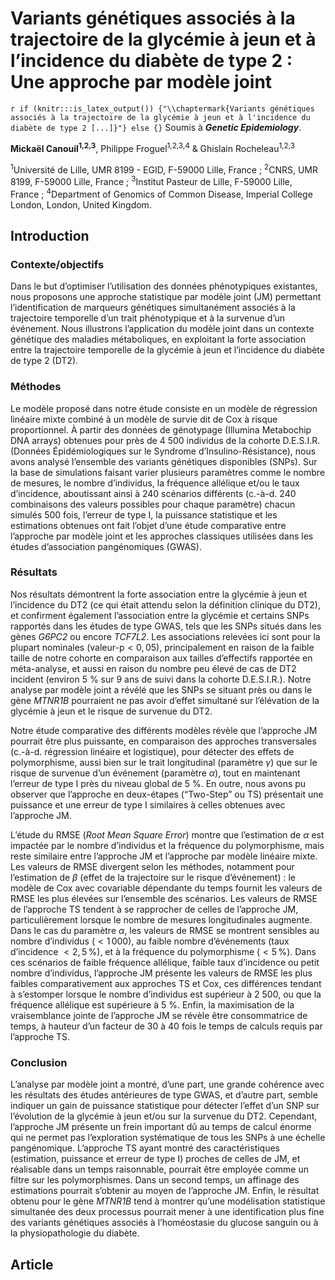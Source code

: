 # Variants génétiques associés à la trajectoire de la glycémie à jeun et à l'incidence du diabète de type 2 : Une approche par modèle joint {#Article1}
`r if (knitr:::is_latex_output()) {"\\chaptermark{Variants génétiques associés à la trajectoire de la glycémie à jeun et à l'incidence du diabète de type 2 [...]}"} else {}`
Soumis à __*Genetic Epidemiology*__.

__Mickaël Canouil^1,2,3^__, Philippe Froguel^1,2,3,4^ & Ghislain Rocheleau^1,2,3^

\footnotesize
^1^Université de Lille, UMR 8199 - EGID, F-59000 Lille, France\ ; 
^2^CNRS, UMR 8199, F-59000 Lille, France\ ; 
^3^Institut Pasteur de Lille, F-59000 Lille, France\ ; 
^4^Department of Genomics of Common Disease, Imperial College London, London, United Kingdom.
\normalsize

## Introduction
### Contexte/objectifs
Dans le but d’optimiser l’utilisation des données phénotypiques existantes, nous proposons une approche statistique par modèle joint (JM) permettant l’identification de marqueurs génétiques simultanément associés à la trajectoire temporelle d’un trait phénotypique et à la survenue d’un événement. 
Nous illustrons l’application du modèle joint dans un contexte génétique des maladies métaboliques, en exploitant la forte association entre la trajectoire temporelle de la glycémie à jeun et l’incidence du diabète de type 2 (DT2).

### Méthodes
Le modèle proposé dans notre étude consiste en un modèle de régression linéaire mixte combiné à un modèle de survie dit de Cox à risque proportionnel. 
À partir des données de génotypage (Illumina Metabochip DNA arrays) obtenues pour près de 4\ 500 individus de la cohorte D.E.S.I.R. (Données Épidémiologiques sur le Syndrome d’Insulino-Résistance), nous avons analysé l’ensemble des variants génétiques disponibles (SNPs).
Sur la base de simulations faisant varier plusieurs paramètres comme le nombre de mesures, le nombre d'individus, la fréquence allélique et/ou le taux d'incidence, aboutissant ainsi à 240 scénarios différents (c.-à-d. 240 combinaisons des valeurs possibles pour chaque paramètre) chacun simulés 500 fois, l'erreur de type I, la puissance statistique et les estimations obtenues ont fait l'objet d'une étude comparative entre l’approche par modèle joint et les approches classiques utilisées dans les études d’association pangénomiques (GWAS).

### Résultats
Nos résultats démontrent la forte association entre la glycémie à jeun et l’incidence du DT2 (ce qui était attendu selon la définition clinique du DT2), et confirment également l’association entre la glycémie et certains SNPs rapportés dans les études de type GWAS, tels que les SNPs situés dans les gènes _G6PC2_ ou encore _TCF7L2_. 
Les associations relevées ici sont pour la plupart nominales ($\textrm{valeur-p} < 0,05$), principalement en raison de la faible taille de notre cohorte en comparaison aux tailles d’effectifs rapportée en méta-analyse, et aussi en raison du nombre peu élevé de cas de DT2 incident (environ 5\ % sur 9 ans de suivi dans la cohorte D.E.S.I.R.).
Notre analyse par modèle joint a révélé que les SNPs se situant près ou dans le gène _MTNR1B_ pourraient ne pas avoir d’effet simultané sur l’élévation de la glycémie à jeun et le risque de survenue du DT2.

Notre étude comparative des différents modèles révèle que l'approche JM pourrait être plus puissante, en comparaison des approches transversales (c.-à-d. régression linéaire et logistique), pour détecter des effets de polymorphisme, aussi bien sur le trait longitudinal (paramètre $\gamma$) que sur le risque de survenue d'un événement (paramètre $\alpha$), tout en maintenant l'erreur de type I près du niveau global de 5\ %. 
En outre, nous avons pu observer que l'approche en deux-étapes ("Two-Step" ou TS) présentait une puissance et une erreur de type I similaires à celles obtenues avec l'approche JM.

L'étude du RMSE (_Root Mean Square Error_) montre que l'estimation de $\alpha$ est impactée par le nombre d'individus et la fréquence du polymorphisme, mais reste similaire entre l'approche JM et l'approche par modèle linéaire mixte.
Les valeurs de RMSE divergent selon les méthodes, notamment pour l'estimation de $\beta$ (effet de la trajectoire sur le risque d'événement)\ : le modèle de Cox avec covariable dépendante du temps fournit les valeurs de RMSE les plus élevées sur l'ensemble des scénarios.
Les valeurs de RMSE de l'approche TS tendent à se rapprocher de celles de l'approche JM, particulièrement lorsque le nombre de mesures longitudinales augmente.
Dans le cas du paramètre $\alpha$, les valeurs de RMSE se montrent sensibles au nombre d'individus ($<1\,000$), au faible nombre d'événements (taux d'incidence $<2,5\,\%$), et à la fréquence du polymorphisme ($<5\,\%$).
Dans ces scénarios de faible fréquence allélique, faible taux d'incidence ou petit nombre d'individus, l'approche JM présente les valeurs de RMSE les plus faibles comparativement aux approches TS et Cox, ces différences tendant à s'estomper lorsque le nombre d'individus est supérieur à 2\ 500, ou que la fréquence allélique est supérieure à 5\ %.
Enfin, la maximisation de la vraisemblance jointe de l'approche JM se révèle être consommatrice de temps, à hauteur d'un facteur de 30 à 40 fois le temps de calculs requis par l'approche TS.

### Conclusion
L’analyse par modèle joint a montré, d’une part, une grande cohérence avec les résultats des études antérieures de type GWAS, et d’autre part, semble indiquer un gain de puissance statistique pour détecter l’effet d’un SNP sur l’évolution de la glycémie à jeun et/ou sur la survenue du DT2. 
Cependant, l'approche JM présente un frein important dû au temps de calcul énorme qui ne permet pas l’exploration systématique de tous les SNPs à une échelle pangénomique. 
L'approche TS ayant montré des caractéristiques (estimation, puissance et erreur de type I) proches de celles de JM, et réalisable dans un temps raisonnable, pourrait être employée comme un  filtre sur les polymorphismes. 
Dans un second temps, un affinage des estimations pourrait s’obtenir au moyen de l'approche JM.
Enfin, le résultat obtenu pour le gène _MTNR1B_ tend à montrer qu’une modélisation statistique simultanée des deux processus pourrait mener à une identification plus fine des variants génétiques associés à l’homéostasie du glucose sanguin ou à la physiopathologie du diabète.

## Article

\clearpage
